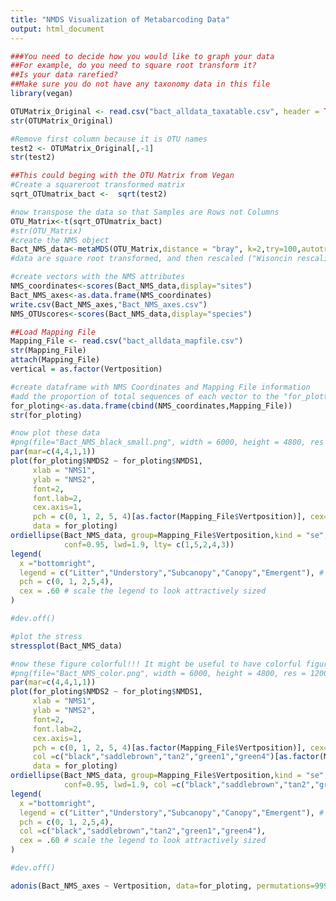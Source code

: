 ```yaml
---
title: "NMDS Visualization of Metabarcoding Data"
output: html_document
---
```





```r
###You need to decide how you would like to graph your data
##For example, do you need to square root transform it?
##Is your data rarefied?
##Make sure you do not have any taxonomy data in this file
library(vegan)

OTUMatrix_Original <- read.csv("bact_alldata_taxatable.csv", header = TRUE)
str(OTUMatrix_Original)

#Remove first column because it is OTU names
test2 <- OTUMatrix_Original[,-1]
str(test2)

##This could beging with the OTU Matrix from Vegan
#Create a squareroot transformed matrix
sqrt_OTUmatrix_bact <-  sqrt(test2)

#now transpose the data so that Samples are Rows not Columns
OTU_Matrix<-t(sqrt_OTUmatrix_bact)
#str(OTU_Matrix)
#create the NMS object
Bact_NMS_data<-metaMDS(OTU_Matrix,distance = "bray", k=2,try=100,autotransform = TRUE,maxit=1000)
#data are square root transformed, and then rescaled ("Wisoncin rescaling")

#create vectors with the NMS attributes
NMS_coordinates<-scores(Bact_NMS_data,display="sites")
Bact_NMS_axes<-as.data.frame(NMS_coordinates)
write.csv(Bact_NMS_axes,"Bact_NMS_axes.csv")
NMS_OTUscores<-scores(Bact_NMS_data,display="species")

##Load Mapping File
Mapping_File <- read.csv("bact_alldata_mapfile.csv")
str(Mapping_File)
attach(Mapping_File)
vertical = as.factor(Vertposition)

#create dataframe with NMS Coordinates and Mapping File information
#add the proportion of total sequences of each vector to the "for_plotting" object below
for_ploting<-as.data.frame(cbind(NMS_coordinates,Mapping_File))
str(for_ploting)
```

```r

#now plot these data
#png(file="Bact_NMS_black_small.png", width = 6000, height = 4800, res = 1200)
par(mar=c(4,4,1,1))
plot(for_ploting$NMDS2 ~ for_ploting$NMDS1,
     xlab = "NMS1",
     ylab = "NMS2",
     font=2,
     font.lab=2,
     cex.axis=1,
     pch = c(0, 1, 2, 5, 4)[as.factor(Mapping_File$Vertposition)], cex=.8,  # different 'pch' types 
     data = for_ploting)
ordiellipse(Bact_NMS_data, group=Mapping_File$Vertposition,kind = "se", 
            conf=0.95, lwd=1.9, lty= c(1,5,2,4,3))
legend(
  x ="bottomright",
  legend = c("Litter","Understory","Subcanopy","Canopy","Emergent"), # for readability of legend
  pch = c(0, 1, 2,5,4),
  cex = .60 # scale the legend to look attractively sized
)

#dev.off()
```

```r
#plot the stress
stressplot(Bact_NMS_data)
```

```r

#now these figure colorful!!! It might be useful to have colorful figures
#png(file="Bact_NMS_color.png", width = 6000, height = 4800, res = 1200)
par(mar=c(4,4,1,1))
plot(for_ploting$NMDS2 ~ for_ploting$NMDS1,
     xlab = "NMS1",
     ylab = "NMS2",
     font=2,
     font.lab=2,
     cex.axis=1,
     pch = c(0, 1, 2, 5, 4)[as.factor(Mapping_File$Vertposition)], cex=.8, 
     col =c("black","saddlebrown","tan2","green1","green4")[as.factor(Mapping_File$Vertposition)],  # different 'pch' types 
     data = for_ploting)
ordiellipse(Bact_NMS_data, group=Mapping_File$Vertposition,kind = "se", 
            conf=0.95, lwd=1.9, col =c("black","saddlebrown","tan2","green1","green4"))
legend(
  x ="bottomright",
  legend = c("Litter","Understory","Subcanopy","Canopy","Emergent"), # for readability of legend
  pch = c(0, 1, 2,5,4),
  col =c("black","saddlebrown","tan2","green1","green4"),
  cex = .60 # scale the legend to look attractively sized
)

#dev.off()


```


```r


adonis(Bact_NMS_axes ~ Vertposition, data=for_ploting, permutations=999)

```

